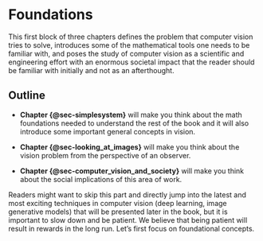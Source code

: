 # Foundations {#sec-foundations}

This first block of three chapters defines the problem that computer vision tries to solve, introduces some of the mathematical tools one needs to be familiar with, and poses the study of computer vision as a scientific and engineering effort with an enormous societal impact that the reader should be familiar with initially and not as an afterthought.

## Outline

- **Chapter {@sec-simplesystem}** will make you think about the math foundations needed to understand the rest of the book and it will also introduce some important general concepts in vision.

- **Chapter {@sec-looking_at_images}** will make you think about the vision problem from the perspective of an observer.

- **Chapter {@sec-computer_vision_and_society}** will make you think about the social implications of this area of work.

Readers might want to skip this part and directly jump into the latest and most exciting techniques in computer vision (deep learning, image generative models) that will be presented later in the book, but it is important to slow down and be patient. We believe that being patient will result in rewards in the long run. Let's first focus on foundational concepts.